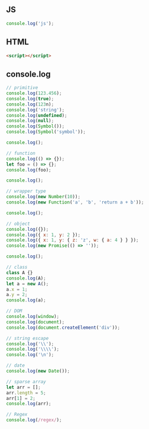 ## JS

```js
console.log('js');
```

## HTML

```html
<script></script>
```

## console.log

```js
// primitive
console.log(123.456);
console.log(true);
console.log(123n);
console.log('string');
console.log(undefined);
console.log(null);
console.log(Symbol());
console.log(Symbol('symbol'));

console.log();

// function
console.log(() => {});
let foo = () => {};
console.log(foo);

console.log();

// wrapper type
console.log(new Number(10));
console.log(new Function('a', 'b', 'return a + b'));

console.log();

// object
console.log({});
console.log({ x: 1, y: 2 });
console.log({ x: 1, y: { z: 'z', w: { a: 4 } } });
console.log(new Promise(() => ''));

console.log();

// class
class A {}
console.log(A);
let a = new A();
a.x = 1;
a.y = 2;
console.log(a);

// DOM
console.log(window);
console.log(document);
console.log(document.createElement('div'));

// string escape
console.log('\\');
console.log('\\\\');
console.log('\n');

// date
console.log(new Date());

// sparse array
let arr = [];
arr.length = 5;
arr[1] = 2;
console.log(arr);

// Regex
console.log(/regex/);
```
